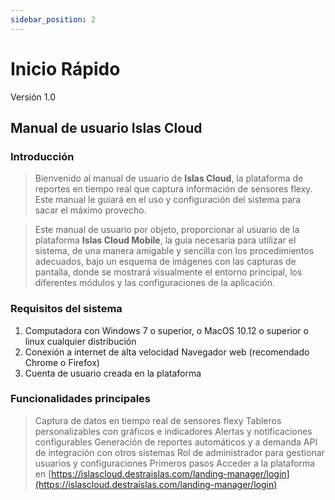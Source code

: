 ```yaml
---
sidebar_position: 2
---
```



# Inicio Rápido
<Highlight color="#999999">Versión 1.0</Highlight>

## Manual de usuario Islas Cloud
### Introducción
> Bienvenido al manual de usuario de **Islas Cloud**, la plataforma de reportes en tiempo real que captura información de sensores flexy. Este manual le guiará en el uso y configuración del sistema para sacar el máximo provecho.

> Este manual de usuario por objeto, proporcionar al usuario de la plataforma **Islas Cloud Mobile**, la guía necesaria para utilizar el sistema, de una manera amigable y sencilla con los procedimientos adecuados, bajo un esquema de imágenes con las capturas de pantalla, donde se mostrará visualmente el entorno principal, los diferentes módulos y las configuraciones de la aplicación.

### Requisitos del sistema
1. Computadora con Windows 7 o superior, o MacOS 10.12 o superior o linux cualquier distribución
2. Conexión a internet de alta velocidad
Navegador web (recomendado Chrome o Firefox)
3. Cuenta de usuario creada en la plataforma

### Funcionalidades principales
> Captura de datos en tiempo real de sensores flexy
Tableros personalizables con gráficos e indicadores
Alertas y notificaciones configurables
Generación de reportes automáticos y a demanda
API de integración con otros sistemas
Rol de administrador para gestionar usuarios y configuraciones
Primeros pasos
Acceder a la plataforma en [https://islascloud.destraislas.com/landing-manager/login](https://islascloud.destraislas.com/landing-manager/login) 
